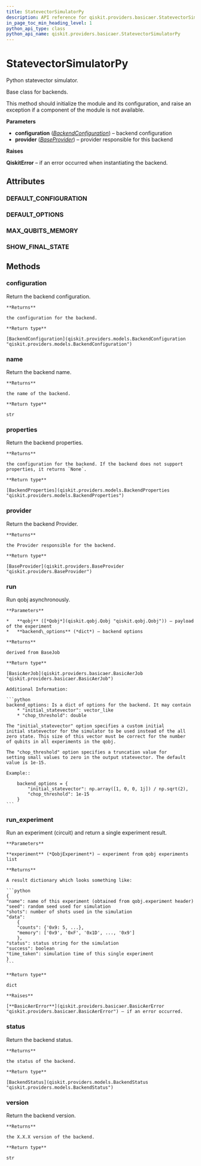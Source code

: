 ```yaml
---
title: StatevectorSimulatorPy
description: API reference for qiskit.providers.basicaer.StatevectorSimulatorPy
in_page_toc_min_heading_level: 1
python_api_type: class
python_api_name: qiskit.providers.basicaer.StatevectorSimulatorPy
---
```


# StatevectorSimulatorPy

<Class id="qiskit.providers.basicaer.StatevectorSimulatorPy" isDedicatedPage={true} github="https://github.com/qiskit/qiskit/tree/stable/0.14/qiskit/providers/basicaer/statevector_simulator.py" signature="StatevectorSimulatorPy(configuration=None, provider=None)" modifiers="class">
  Python statevector simulator.

  Base class for backends.

  This method should initialize the module and its configuration, and raise an exception if a component of the module is not available.

  **Parameters**

  *   **configuration** ([*BackendConfiguration*](qiskit.providers.models.BackendConfiguration "qiskit.providers.models.BackendConfiguration")) – backend configuration
  *   **provider** ([*BaseProvider*](qiskit.providers.BaseProvider "qiskit.providers.BaseProvider")) – provider responsible for this backend

  **Raises**

  **QiskitError** – if an error occurred when instantiating the backend.

  ## Attributes

  <span id="statevectorsimulatorpy-default-configuration" />

  ### DEFAULT\_CONFIGURATION

  <Attribute id="qiskit.providers.basicaer.StatevectorSimulatorPy.DEFAULT_CONFIGURATION" attributeValue="{'backend_name': 'statevector_simulator', 'backend_version': '1.0.0', 'basis_gates': ['u1', 'u2', 'u3', 'cx', 'id', 'unitary'], 'conditional': True, 'coupling_map': None, 'description': 'A Python statevector simulator for qobj files', 'gates': [{'name': 'u1', 'parameters': ['lambda'], 'qasm_def': 'gate u1(lambda) q { U(0,0,lambda) q; }'}, {'name': 'u2', 'parameters': ['phi', 'lambda'], 'qasm_def': 'gate u2(phi,lambda) q { U(pi/2,phi,lambda) q; }'}, {'name': 'u3', 'parameters': ['theta', 'phi', 'lambda'], 'qasm_def': 'gate u3(theta,phi,lambda) q { U(theta,phi,lambda) q; }'}, {'name': 'cx', 'parameters': ['c', 't'], 'qasm_def': 'gate cx c,t { CX c,t; }'}, {'name': 'id', 'parameters': ['a'], 'qasm_def': 'gate id a { U(0,0,0) a; }'}, {'name': 'unitary', 'parameters': ['matrix'], 'qasm_def': 'unitary(matrix) q1, q2,...'}], 'local': True, 'max_shots': 65536, 'memory': True, 'n_qubits': 24, 'open_pulse': False, 'simulator': True, 'url': 'https://github.com/Qiskit/qiskit-terra'}" />

  <span id="statevectorsimulatorpy-default-options" />

  ### DEFAULT\_OPTIONS

  <Attribute id="qiskit.providers.basicaer.StatevectorSimulatorPy.DEFAULT_OPTIONS" attributeValue="{'chop_threshold': 1e-15, 'initial_statevector': None}" />

  <span id="statevectorsimulatorpy-max-qubits-memory" />

  ### MAX\_QUBITS\_MEMORY

  <Attribute id="qiskit.providers.basicaer.StatevectorSimulatorPy.MAX_QUBITS_MEMORY" attributeValue="32" />

  <span id="statevectorsimulatorpy-show-final-state" />

  ### SHOW\_FINAL\_STATE

  <Attribute id="qiskit.providers.basicaer.StatevectorSimulatorPy.SHOW_FINAL_STATE" attributeValue="True" />

  ## Methods

  <span id="statevectorsimulatorpy-configuration" />

  ### configuration

  <Function id="qiskit.providers.basicaer.StatevectorSimulatorPy.configuration" signature="StatevectorSimulatorPy.configuration()">
    Return the backend configuration.

    **Returns**

    the configuration for the backend.

    **Return type**

    [BackendConfiguration](qiskit.providers.models.BackendConfiguration "qiskit.providers.models.BackendConfiguration")
  </Function>

  <span id="statevectorsimulatorpy-name" />

  ### name

  <Function id="qiskit.providers.basicaer.StatevectorSimulatorPy.name" signature="StatevectorSimulatorPy.name()">
    Return the backend name.

    **Returns**

    the name of the backend.

    **Return type**

    str
  </Function>

  <span id="statevectorsimulatorpy-properties" />

  ### properties

  <Function id="qiskit.providers.basicaer.StatevectorSimulatorPy.properties" signature="StatevectorSimulatorPy.properties()">
    Return the backend properties.

    **Returns**

    the configuration for the backend. If the backend does not support properties, it returns `None`.

    **Return type**

    [BackendProperties](qiskit.providers.models.BackendProperties "qiskit.providers.models.BackendProperties")
  </Function>

  <span id="statevectorsimulatorpy-provider" />

  ### provider

  <Function id="qiskit.providers.basicaer.StatevectorSimulatorPy.provider" signature="StatevectorSimulatorPy.provider()">
    Return the backend Provider.

    **Returns**

    the Provider responsible for the backend.

    **Return type**

    [BaseProvider](qiskit.providers.BaseProvider "qiskit.providers.BaseProvider")
  </Function>

  <span id="statevectorsimulatorpy-run" />

  ### run

  <Function id="qiskit.providers.basicaer.StatevectorSimulatorPy.run" signature="StatevectorSimulatorPy.run(qobj, backend_options=None)">
    Run qobj asynchronously.

    **Parameters**

    *   **qobj** ([*Qobj*](qiskit.qobj.Qobj "qiskit.qobj.Qobj")) – payload of the experiment
    *   **backend\_options** (*dict*) – backend options

    **Returns**

    derived from BaseJob

    **Return type**

    [BasicAerJob](qiskit.providers.basicaer.BasicAerJob "qiskit.providers.basicaer.BasicAerJob")

    Additional Information:

    ```python
    backend_options: Is a dict of options for the backend. It may contain
        * "initial_statevector": vector_like
        * "chop_threshold": double

    The "initial_statevector" option specifies a custom initial
    initial statevector for the simulator to be used instead of the all
    zero state. This size of this vector must be correct for the number
    of qubits in all experiments in the qobj.

    The "chop_threshold" option specifies a truncation value for
    setting small values to zero in the output statevector. The default
    value is 1e-15.

    Example::

        backend_options = {
            "initial_statevector": np.array([1, 0, 0, 1j]) / np.sqrt(2),
            "chop_threshold": 1e-15
        }
    ```
  </Function>

  <span id="statevectorsimulatorpy-run-experiment" />

  ### run\_experiment

  <Function id="qiskit.providers.basicaer.StatevectorSimulatorPy.run_experiment" signature="StatevectorSimulatorPy.run_experiment(experiment)">
    Run an experiment (circuit) and return a single experiment result.

    **Parameters**

    **experiment** (*QobjExperiment*) – experiment from qobj experiments list

    **Returns**

    A result dictionary which looks something like:

    ```python
    {
    "name": name of this experiment (obtained from qobj.experiment header)
    "seed": random seed used for simulation
    "shots": number of shots used in the simulation
    "data":
        {
        "counts": {'0x9: 5, ...},
        "memory": ['0x9', '0xF', '0x1D', ..., '0x9']
        },
    "status": status string for the simulation
    "success": boolean
    "time_taken": simulation time of this single experiment
    }
    ```

    **Return type**

    dict

    **Raises**

    [**BasicAerError**](qiskit.providers.basicaer.BasicAerError "qiskit.providers.basicaer.BasicAerError") – if an error occurred.
  </Function>

  <span id="statevectorsimulatorpy-status" />

  ### status

  <Function id="qiskit.providers.basicaer.StatevectorSimulatorPy.status" signature="StatevectorSimulatorPy.status()">
    Return the backend status.

    **Returns**

    the status of the backend.

    **Return type**

    [BackendStatus](qiskit.providers.models.BackendStatus "qiskit.providers.models.BackendStatus")
  </Function>

  <span id="statevectorsimulatorpy-version" />

  ### version

  <Function id="qiskit.providers.basicaer.StatevectorSimulatorPy.version" signature="StatevectorSimulatorPy.version()">
    Return the backend version.

    **Returns**

    the X.X.X version of the backend.

    **Return type**

    str
  </Function>
</Class>

